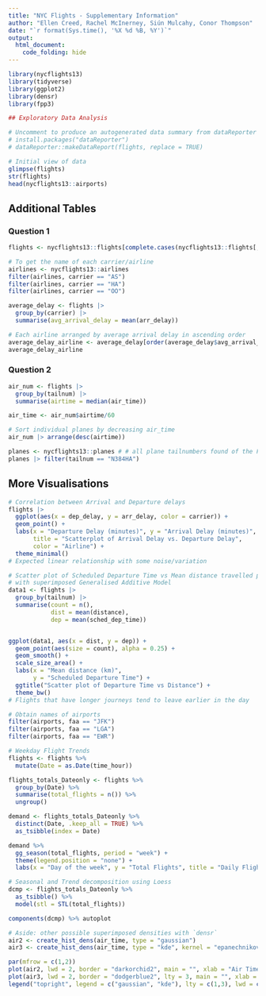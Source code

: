 ```yaml
---
title: "NYC Flights - Supplementary Information"
author: "Ellen Creed, Rachel McInerney, Siún Mulcahy, Conor Thompson"
date: "`r format(Sys.time(), '%X %d %B, %Y')`"
output:
  html_document:
    code_folding: hide
---
```


```r
library(nycflights13)
library(tidyverse)
library(ggplot2)
library(densr)
library(fpp3)
```


```r
## Exploratory Data Analysis

# Uncomment to produce an autogenerated data summary from dataReporter on your device
# install.packages("dataReporter")
# dataReporter::makeDataReport(flights, replace = TRUE)

# Initial view of data
glimpse(flights)
str(flights)
head(nycflights13::airports)
```

## Additional Tables 

### Question 1

```r
flights <- nycflights13::flights[complete.cases(nycflights13::flights[,]),] 

# To get the name of each carrier/airline
airlines <- nycflights13::airlines
filter(airlines, carrier == "AS")
filter(airlines, carrier == "HA")
filter(airlines, carrier == "OO")

average_delay <- flights |>
  group_by(carrier) |>
  summarise(avg_arrival_delay = mean(arr_delay))

# Each airline arranged by average arrival delay in ascending order
average_delay_airline <- average_delay[order(average_delay$avg_arrival_delay), ]
average_delay_airline
```


### Question 2

```r
air_num <- flights |>
  group_by(tailnum) |>
  summarise(airtime = median(air_time))

air_time <- air_num$airtime/60

# Sort individual planes by decreasing air_time
air_num |> arrange(desc(airtime))

planes <- nycflights13::planes # # all plane tailnumbers found of the FAA aircraft registry
planes |> filter(tailnum == "N384HA")
```


## More Visualisations

```r
# Correlation between Arrival and Departure delays
flights |>
  ggplot(aes(x = dep_delay, y = arr_delay, color = carrier)) +
  geom_point() +
  labs(x = "Departure Delay (minutes)", y = "Arrival Delay (minutes)",
       title = "Scatterplot of Arrival Delay vs. Departure Delay",
       color = "Airline") +
  theme_minimal()
# Expected linear relationship with some noise/variation
```


```r
# Scatter plot of Scheduled Departure Time vs Mean distance travelled per plane
# with superimposed Generalised Additive Model
data1 <- flights |>
  group_by(tailnum) |>
  summarise(count = n(), 
            dist = mean(distance), 
            dep = mean(sched_dep_time))


ggplot(data1, aes(x = dist, y = dep)) +
  geom_point(aes(size = count), alpha = 0.25) +
  geom_smooth() +
  scale_size_area() +
  labs(x = "Mean distance (km)",
       y = "Scheduled Departure Time") +
  ggtitle("Scatter plot of Departure Time vs Distance") +
  theme_bw() 
# Flights that have longer journeys tend to leave earlier in the day
```


```r
# Obtain names of airports
filter(airports, faa == "JFK")
filter(airports, faa == "LGA")
filter(airports, faa == "EWR")

# Weekday Flight Trends
flights <- flights %>%
  mutate(Date = as.Date(time_hour))

flights_totals_Dateonly <- flights %>% 
  group_by(Date) %>% 
  summarise(total_flights = n()) %>% 
  ungroup()

demand <- flights_totals_Dateonly %>% 
  distinct(Date, .keep_all = TRUE) %>% 
  as_tsibble(index = Date)

demand %>% 
  gg_season(total_flights, period = "week") + 
  theme(legend.position = "none") + 
  labs(x = "Day of the week", y = "Total Flights", title = "Daily Flight Totals across NYC in 2013")
```


```r
# Seasonal and Trend decomposition using Loess
dcmp <- flights_totals_Dateonly %>%
  as_tsibble() %>% 
  model(stl = STL(total_flights))

components(dcmp) %>% autoplot
```


```r
# Aside: other possible superimposed densities with `densr`
air2 <- create_hist_dens(air_time, type = "gaussian")
air3 <- create_hist_dens(air_time, type = "kde", kernel = "epanechnikov")

par(mfrow = c(1,2))
plot(air2, lwd = 2, border = "darkorchid2", main = "", xlab = "Air Time (in hours)")
plot(air3, lwd = 2, border = "dodgerblue2", lty = 3, main = "", xlab = "Air Time (in hours)")
legend("topright", legend = c("gaussian", "kde"), lty = c(1,3), lwd = c(2,2))
```

